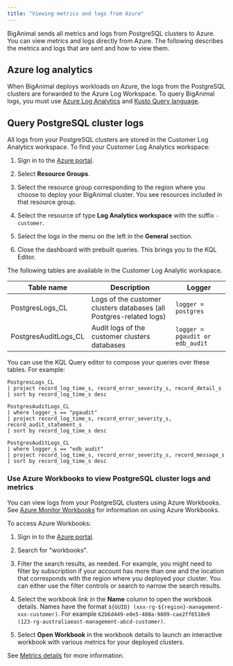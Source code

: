 ```yaml
---
title: "Viewing metrics and logs from Azure"
---
```




BigAnimal sends all metrics and logs from PostgreSQL clusters to Azure. You can view metrics and logs directly from Azure. The following describes the metrics and logs that are sent and how to view them.

## Azure log analytics

When BigAnimal deploys workloads on Azure, the logs from the PostgreSQL clusters are forwarded to the Azure Log Workspace.
To query BigAnimal logs, you must use [Azure Log Analytics](https://docs.microsoft.com/en-us/azure/azure-monitor/logs/log-analytics-overview) and [Kusto Query language](https://azure-training.com/azure-data-science/the-kusto-query-language/).

## Query PostgreSQL cluster logs

All logs from your PostgreSQL clusters are stored in the Customer Log Analytics workspace. To find your Customer Log Analytics workspace:

1.  Sign in to the [Azure portal](https://portal.azure.com).

2.  Select **Resource Groups**.

3.  Select the resource group corresponding to the region where you choose to deploy your BigAnimal cluster. You see resources included in that resource group.

4.  Select the resource of type **Log Analytics workspace** with the suffix `-customer`.

5.  Select the logs in the menu on the left in the **General** section.

6.  Close the dashboard with prebuilt queries. This brings you to the KQL Editor.

The following tables are available in the Customer Log Analytic workspace.

| Table name           | Description                                                         | Logger                          |
| -------------------- | ------------------------------------------------------------------- | ------------------------------- |
| PostgresLogs_CL      | Logs of the customer clusters databases (all Postgres-related logs) | `logger = postgres`             |
| PostgresAuditLogs_CL | Audit logs of the customer clusters databases                       | `logger = pgaudit or edb_audit` |

You can use the KQL Query editor to compose your queries over these tables. For example:

```
PostgresLogs_CL
| project record_log_time_s, record_error_severity_s, record_detail_s
| sort by record_log_time_s desc

PostgresAuditLogs_CL
| where logger_s == "pgaudit"
| project record_log_time_s, record_error_severity_s, record_audit_statement_s
| sort by record_log_time_s desc

PostgresAuditLogs_CL
| where logger_s == "edb_audit"
| project record_log_time_s, record_error_severity_s, record_message_s
| sort by record_log_time_s desc
```

### Use Azure Workbooks to view PostgreSQL cluster logs and metrics

You can view logs from your PostgreSQL clusters using Azure Workbooks. See [Azure Monitor Workbooks](https://docs.microsoft.com/en-us/azure/azure-monitor/visualize/workbooks-overview) for information on using Azure Workbooks.

To access Azure Workbooks:

1.  Sign in to the [Azure portal](https://portal.azure.com).

2.  Search for "workbooks". 

3.  Filter the search results, as needed. For example, you might need to filter by subscription if your account has more than one and the location that corresponds with the region where you deployed your cluster. You can either use the filter controls or search to narrow the search results.

4.  Select the workbook link in the **Name** column to open the workbook details. Names have the format `${GUID} (xxx-rg-${region}-management-xxx-customer)`. For example `62b6d449-e0e5-480a-9809-cae2ff6510e9 (123-rg-australiaeast-management-abcd-customer)`. 

5.  Select **Open Workbook** in the workbook details to launch an interactive workbook with various metrics for your deployed clusters.

See [Metrics details](06_metrics) for more information.